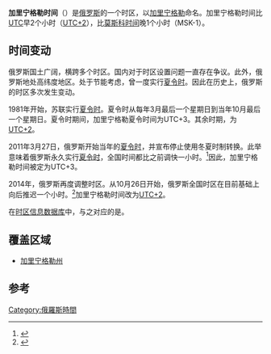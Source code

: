 {{noteTA
|1=zh-hans:符拉迪沃斯托克;zh-hant:海參崴;
}}
{{Time zones of Russia}}
'''加里宁格勒时间'''（{{lang-ru|калининградское время}}）是[[俄罗斯|俄罗斯]]的一个时区，以[[加里宁格勒|加里宁格勒]]命名。加里宁格勒时间比[[UTC|UTC]]早2个小时（[[UTC+2|UTC+2]]），比[[莫斯科时间|莫斯科时间]]晚1个小时（MSK-1）。

==时间变动==
俄罗斯国土广阔，横跨多个时区。国内对于时区设置问题一直存在争议。此外，俄罗斯地处高纬度地区。处于节能考虑，曾一度实行[[夏令时|夏令时]]。因此在历史上，俄罗斯的时区多次发生变动。

1981年开始，苏联实行[[夏令时|夏令时]]。夏令时从每年3月最后一个星期日到当年10月最后一个星期日。夏令时期间，加里宁格勒夏令时间为UTC+3。其余时期，为[[UTC+2|UTC+2]]。

2011年3月27日，俄罗斯开始当年的[[夏令时|夏令时]]，并宣布停止使用冬夏时制转换。此举意味着俄罗斯永久实行[[夏令时|夏令时]]，全国时间都比之前调快一小时。<ref>{{cite web|url=http://news.xinhuanet.com/world/2011-03/28/c_121236966.htm|title=俄罗斯欲永久使用夏令时|publisher=新华社|accessdate=2013-02-17|archive-date=2013-04-23|archive-url=https://archive.today/20130423032733/http://news.xinhuanet.com/world/2011-03/28/c_121236966.htm|dead-url=no}}</ref>因此，加里宁格勒时间被定为UTC+3。

2014年，俄罗斯再度调整时区。从10月26日开始，俄罗斯全国时区在目前基础上向后推迟一个小时。<ref>{{cite web|url=http://news.xinhuanet.com/2014-07/09/c_1111539162.htm|title=俄罗斯全国时区整体推后一小时|publisher=新华社|date=2014-07-09|accessdate=2015-02-28|archive-date=2015-04-02|archive-url=https://web.archive.org/web/20150402170016/http://news.xinhuanet.com/2014-07/09/c_1111539162.htm|dead-url=no}}</ref>加里宁格勒时间改为[[UTC+2|UTC+2]]。

在[[时区信息数据库|时区信息数据库]]中，与之对应的是{{Link-en|Europe/Kaliningrad|Europe/Kaliningrad}}。

==覆盖区域==
*[[加里宁格勒州|加里宁格勒州]]

==参考==
{{Reflist}}

{{亞洲題目|标准时间}}

[[Category:俄羅斯時間|Category:俄羅斯時間]]